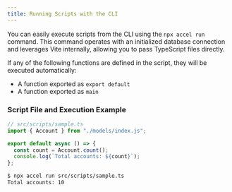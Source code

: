 ```yaml
---
title: Running Scripts with the CLI
---
```


You can easily execute scripts from the CLI using the `npx accel run` command. This command operates with an initialized database connection and leverages Vite internally, allowing you to pass TypeScript files directly.

If any of the following functions are defined in the script, they will be executed automatically:

- A function exported as `export default`
- A function exported as `main`

### Script File and Execution Example

```ts
// src/scripts/sample.ts
import { Account } from "./models/index.js";

export default async () => {
  const count = Account.count();
  console.log(`Total accounts: ${count}`);
};
```

```bash
$ npx accel run src/scripts/sample.ts
Total accounts: 10
```
